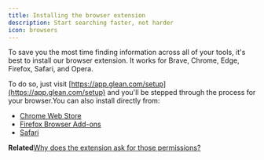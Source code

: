 ```yaml
---
title: Installing the browser extension
description: Start searching faster, not harder
icon: browsers
---
```


To save you the most time finding information across all of your tools, it's best to install our browser extension. It works for Brave, Chrome, Edge, Firefox, Safari, and Opera.

To do so, just visit [https://app.glean.com/setup](https://app.glean.com/setup) and you'll be stepped through the process for your browser.​You can also install directly from:

* [Chrome Web Store](https://chrome.google.com/webstore/detail/glean/cfpdompphcacgpjfbonkdokgjhgabpij)
* [Firefox Browser Add-ons](https://addons.mozilla.org/en-US/firefox/addon/glean/)
* [Safari](https://apps.apple.com/us/app/glean-for-safari/id6444195239)

​**Related**​[Why does the extension ask for those permissions?](https://intercom.help/scio-1d15ca4cb29a/en/articles/3643260-what-does-the-chrome-extension-ask-for-those-permissions)
